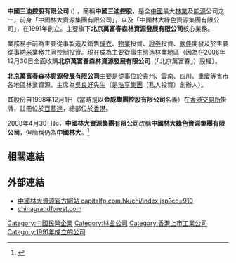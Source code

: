 {{Infobox_Company |
  company_name_zh = 中國三迪控股有限公司|
  company_name = 中國三迪控股有限公司 |
  company_logo = [[File:cgfgr.gif|File:cgfgr.gif]] |
  company_type = [[上市公司|上市公司]] |
  foundation = 1991年 |
  location = {{HK}}[[上環|上環]][[干諾道中|干諾道中]]168–200號[[信德中心|信德中心]]西座33樓3309室|
  industry = [[林業|林業]]|
  key_people = [[主席|主席]]：郭加迪|
  sales =  |
  profit =  |
  asset = |
  market_value = |
  num_employees = |
  revenue = |
  products = |
  parent = |
  homepage =|
}}

'''中國三迪控股有限公司''' ({{hkex|0910}}) ，簡稱'''中國三迪控股'''，是全[[中國|中國]]最大[[林業|林業]]及[[能源|能源]]公司之一，前身「中國林大資源集團有限公司」，以及「中國林大綠色資源集團有限公司」，在1991年創立。主要旗下'''北京萬富春森林資源發展有限公司'''核心業務。

業務易手前為主要從事製造及銷售[[成衣|成衣]]、[[物業|物業]]投資、[[證券|證券]]投資、[[軟件|軟件]]開發及於主要從事[[納米|納米]]業務共同控制投資。現在成為主要從事生態造林業地區（因為在2006年12月30日全面收購'''北京萬富春森林資源發展有限公司'''（「北京萬富春」）股權）。 

'''北京萬富春森林資源發展有限公司'''主要是從事位於貴州、雲南、四川、重慶等省市各地區林業資源。主席為[[吳良好|吳良好]]先生（是[[浩亨集團|浩亨集團]]（私人投資）創辦人）。

其股份自1998年12月1日（當時是以'''金威集團控股有限公司'''名義）在[[香港交易所|香港交易所]]掛牌，註冊位於[[百慕達|百慕達]]，總部位於[[香港|香港]]。

2008年4月30日起，'''中國林大資源集團有限公司'''改稱'''中國林大綠色資源集團有限公司'''，但簡稱仍為'''中國林大'''。<ref>{{Cite web |url=http://www.hkexnews.hk/listedco/listconews/sehk/20080612/LTN20080612455_C.pdf |title=中國林大更改公司名稱 |accessdate=2008-07-13 |archive-date=2009-10-07 |archive-url=https://web.archive.org/web/20091007231702/http://www.hkexnews.hk/listedco/listconews/sehk/20080612/LTN20080612455_C.pdf |dead-url=no }}</ref>

==相關連結==
{{reflist}}

==外部連結==
*[http://www.capitalfp.com.hk/chi/index.jsp?co=910 中國林大資源官方網站 capitalfp.com.hk/chi/index.jsp?co=910 ]{{Wayback|url=http://www.capitalfp.com.hk/chi/index.jsp?co=910 |date=20090523205539 }}
*[http://www.chinagrandforest.com/ chinagrandforest.com]{{Wayback|url=http://www.chinagrandforest.com/ |date=20090412153011 }}

[[Category:中國民營企業|Category:中國民營企業]]
[[Category:林业公司|Category:林业公司]]
[[Category:香港上市工業公司|Category:香港上市工業公司]]
[[Category:1991年成立的公司|Category:1991年成立的公司]]